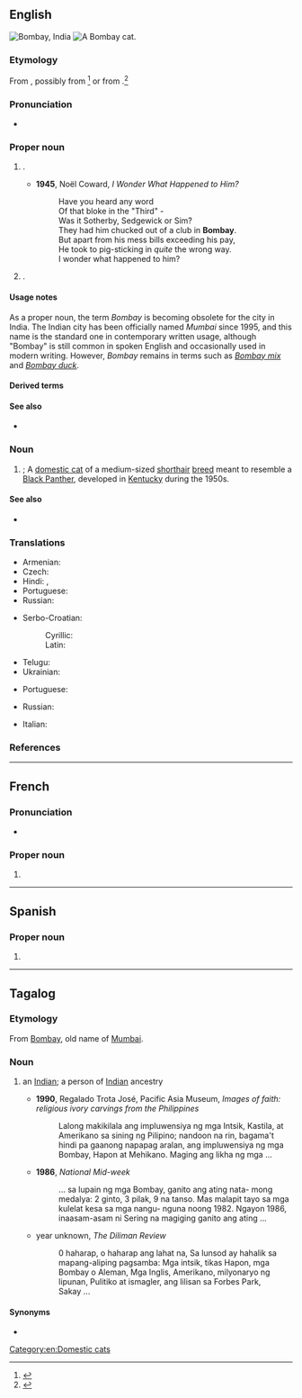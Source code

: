 ==English==
{{wikipedia|lang=en|dab=Bombay (disambiguation)|Bombay}}
[[File:MumbaiMontage.png|thumb|Bombay, India]]
[[File:Bombay Cat - Head.jpg|thumb|A Bombay cat.]]
{{slim-wikipedia|Bombay}}
{{slim-wikipedia|Bombay cat}}

===Etymology===
From {{bor|en|pt|Bombaim}}, possibly from {{der|en|mr|मुंबादेवी||goddess Mumba}}<ref>{{R:Online_Etymology_Dictionary}}</ref> or from {{compound|pt|bom|baim}}.<ref name="Shirodkar 1998 7">{{harvnb|Shirodkar|1998|p=7}}</ref>{{attention|en|check Marathi}}

===Pronunciation===
* {{rhymes|en|eɪ}}

===Proper noun===
{{en-proper noun}}

# {{lb|en|dated}} {{place|en|Former name of [[Mumbai]], the <<state capital>> of <<s/Maharashtra>>, <<c/India>>}}.
#* '''1945''', Noël Coward, ''I Wonder What Happened to Him?''
#*: Have you heard any word<br>Of that bloke in the "Third" -<br>Was it Sotherby, Sedgewick or Sim?<br>They had him chucked out of a club in '''Bombay'''.<br>But apart from his mess bills exceeding his pay,<br>He took to pig-sticking in ''quite'' the wrong way.<br>I wonder what happened to him?
# {{place|en|settlement|south of|city/Auckland|c/New Zealand}}.

====Usage notes====
As a proper noun, the term ''Bombay'' is becoming obsolete for the city in India. The Indian city has been officially named ''Mumbai'' since 1995, and this name is the standard one in contemporary written usage, although "Bombay" is still common in spoken English and occasionally used in modern writing. However, ''Bombay'' remains in terms such as ''[[Bombay mix]]'' and ''[[Bombay duck]]''.

====Derived terms====
{{der3|en
|Bombay cat
|Bombay mix
|Bombay duck
|Bombayite
|Bombay chicken
|Bombay potatoes
|Bollywood
|New Bombay
}}

====See also====
* {{sense|Bombay, India}} {{comcatlite|Mumbai}}

===Noun===
{{en-noun}}

# {{ellipsis of|en|Bombay cat}}; A [[domestic cat]] of a medium-sized [[shorthair]] [[breed]] meant to resemble a [[panther|Black Panther]], developed in [[Kentucky]] during the 1950s.

====See also====
* {{comcatlite|Bombay cats}}

===Translations===
{{trans-top-also|former name of Mumbai|Mumbai}}
* Armenian: {{t+|hy|Բոմբեյ}}
* Czech: {{t+|cs|Bombaj|f}}
* Hindi: {{t+|hi|बम्बई|f}}, {{t|hi|बंबई|f}}
* Portuguese: {{t|pt|Bombaim}}
* Russian: {{t+|ru|Бомбе́й|m}}
{{trans-mid}}
* Serbo-Croatian:
*: Cyrillic: {{t|sh|Бомбај|m}}
*: Latin: {{t|sh|Bombaj|m}}
* Telugu: {{t|te|బొంబాయి}}
* Ukrainian: {{t|uk|Бомбей}}
{{trans-bottom}}

{{trans-see|Mumbai}}

{{trans-top|cat}}
* Portuguese: {{t|pt|bombaim|m}}
{{trans-mid}}
* Russian: {{t|ru|Бомбе́йская ко́шка|f}}
{{trans-bottom}}

{{checktrans-top}}
* Italian: {{t-check|it|gatto Bombay}}
{{trans-mid}}
{{trans-bottom}}

===References===
<references/>

[[Category:en:Domestic cats]]

----

==French==
{{wikipedia|lang=fr}}

===Pronunciation===
* {{fr-IPA}}

===Proper noun===
{{fr-proper noun}}

# {{place|fr|megacity/capital|s/Maharashtra|c/India|t1=Mumbai|t2=Bombay}}

----

==Spanish==
{{wikipedia|lang=es}}

===Proper noun===
{{es-proper noun|m}}

# {{place|es|megacity/capital|s/Maharashtra|c/India|t1=Mumbai|t2=Bombay}}

----

==Tagalog==

===Etymology===
From [[Bombay]], old name of [[Mumbai]].

===Noun===
{{head|tl|noun|cat2=ethnic slurs}}
#{{lb|tl|usually|_|offensive|ethnic slur}} an [[Indian]]; a person of [[Indian]] ancestry
#* '''1990''', Regalado Trota José, Pacific Asia Museum, ''Images of faith: religious ivory carvings from the Philippines''
#*: Lalong makikilala ang impluwensiya ng mga Intsik, Kastila, at Amerikano sa  sining ng Pilipino; nandoon na rin, bagama&#39;t hindi pa gaanong napapag aralan,  ang impluwensiya ng mga Bombay, Hapon at Mehikano. Maging ang likha ng  mga&nbsp;...
#* '''1986''', ''National Mid-week''
#*: ... sa lupain ng mga Bombay, ganito ang ating nata- mong medalya: 2 ginto, 3  pilak, 9 na tanso. Mas malapit tayo sa mga kulelat kesa sa mga nangu- nguna  noong 1982. Ngayon 1986, inaasam-asam ni Sering na magiging ganito ang  ating&nbsp;...
#* year unknown, ''The Diliman Review''
#*: 0 haharap, o haharap ang lahat na, Sa lunsod ay hahalik sa mapang-aliping  pagsamba: Mga intsik, tikas Hapon, mga Bombay o Aleman, Mga Inglis,  Amerikano, milyonaryo ng lipunan, Pulitiko at ismagler, ang lilisan sa Forbes  Park, Sakay&nbsp;...

====Synonyms====
*{{l|tl|Indyano}}